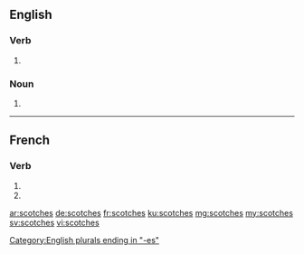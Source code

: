 {{also|scotchés}}
==English==

===Verb===
{{head|en|verb form}}

# {{en-third-person singular of|scotch}}

===Noun===
{{head|en|noun plural form}}

# {{plural of|scotch|lang=en}}

[[Category:English plurals ending in "-es"]]

----

==French==

===Verb===
{{fr-verb-form}}

# {{inflection of|scotcher||2|s|pres|indc|lang=fr}}
# {{inflection of|scotcher||2|s|pres|subj|lang=fr}}

[[ar:scotches]]
[[de:scotches]]
[[fr:scotches]]
[[ku:scotches]]
[[mg:scotches]]
[[my:scotches]]
[[sv:scotches]]
[[vi:scotches]]